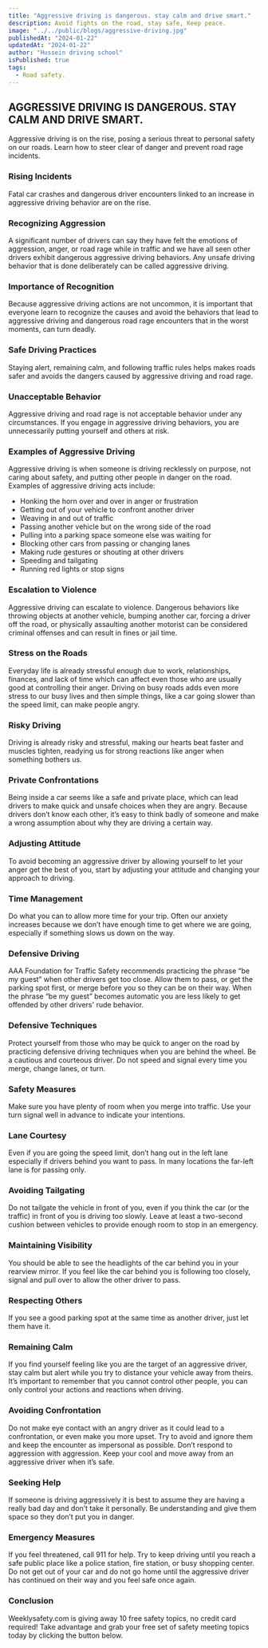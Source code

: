 ```yaml
---
title: "Aggressive driving is dangerous. stay calm and drive smart."
description: Avoid fights on the road, stay safe, Keep peace.
image: "../../public/blogs/aggressive-driving.jpg"
publishedAt: "2024-01-22"
updatedAt: "2024-01-22"
author: "Hussein driving school"
isPublished: true
tags:
  - Road safety.
---
```


## AGGRESSIVE DRIVING IS DANGEROUS. STAY CALM AND DRIVE SMART.

Aggressive driving is on the rise, posing a serious threat to personal safety on our roads. Learn how to steer clear of danger and prevent road rage incidents.

### Rising Incidents

Fatal car crashes and dangerous driver encounters linked to an increase in aggressive driving behavior are on the rise.

### Recognizing Aggression

A significant number of drivers can say they have felt the emotions of aggression, anger, or road rage while in traffic and we have all seen other drivers exhibit dangerous aggressive driving behaviors. Any unsafe driving behavior that is done deliberately can be called aggressive driving.

### Importance of Recognition

Because aggressive driving actions are not uncommon, it is important that everyone learn to recognize the causes and avoid the behaviors that lead to aggressive driving and dangerous road rage encounters that in the worst moments, can turn deadly.

### Safe Driving Practices

Staying alert, remaining calm, and following traffic rules helps makes roads safer and avoids the dangers caused by aggressive driving and road rage.

### Unacceptable Behavior

Aggressive driving and road rage is not acceptable behavior under any circumstances. If you engage in aggressive driving behaviors, you are unnecessarily putting yourself and others at risk.

### Examples of Aggressive Driving

Aggressive driving is when someone is driving recklessly on purpose, not caring about safety, and putting other people in danger on the road. Examples of aggressive driving acts include:

- Honking the horn over and over in anger or frustration
- Getting out of your vehicle to confront another driver
- Weaving in and out of traffic
- Passing another vehicle but on the wrong side of the road
- Pulling into a parking space someone else was waiting for
- Blocking other cars from passing or changing lanes
- Making rude gestures or shouting at other drivers
- Speeding and tailgating
- Running red lights or stop signs

### Escalation to Violence

Aggressive driving can escalate to violence. Dangerous behaviors like throwing objects at another vehicle, bumping another car, forcing a driver off the road, or physically assaulting another motorist can be considered criminal offenses and can result in fines or jail time.

### Stress on the Roads

Everyday life is already stressful enough due to work, relationships, finances, and lack of time which can affect even those who are usually good at controlling their anger. Driving on busy roads adds even more stress to our busy lives and then simple things, like a car going slower than the speed limit, can make people angry.

### Risky Driving

Driving is already risky and stressful, making our hearts beat faster and muscles tighten, readying us for strong reactions like anger when something bothers us.

### Private Confrontations

Being inside a car seems like a safe and private place, which can lead drivers to make quick and unsafe choices when they are angry. Because drivers don’t know each other, it’s easy to think badly of someone and make a wrong assumption about why they are driving a certain way.

### Adjusting Attitude

To avoid becoming an aggressive driver by allowing yourself to let your anger get the best of you, start by adjusting your attitude and changing your approach to driving.

### Time Management

Do what you can to allow more time for your trip. Often our anxiety increases because we don’t have enough time to get where we are going, especially if something slows us down on the way.

### Defensive Driving

AAA Foundation for Traffic Safety recommends practicing the phrase “be my guest” when other drivers get too close. Allow them to pass, or get the parking spot first, or merge before you so they can be on their way. When the phrase “be my guest” becomes automatic you are less likely to get offended by other drivers' rude behavior.

### Defensive Techniques

Protect yourself from those who may be quick to anger on the road by practicing defensive driving techniques when you are behind the wheel. Be a cautious and courteous driver. Do not speed and signal every time you merge, change lanes, or turn.

### Safety Measures

Make sure you have plenty of room when you merge into traffic. Use your turn signal well in advance to indicate your intentions.

### Lane Courtesy

Even if you are going the speed limit, don’t hang out in the left lane especially if drivers behind you want to pass. In many locations the far-left lane is for passing only.

### Avoiding Tailgating

Do not tailgate the vehicle in front of you, even if you think the car (or the traffic) in front of you is driving too slowly. Leave at least a two-second cushion between vehicles to provide enough room to stop in an emergency.

### Maintaining Visibility

You should be able to see the headlights of the car behind you in your rearview mirror. If you feel like the car behind you is following too closely, signal and pull over to allow the other driver to pass.

### Respecting Others

If you see a good parking spot at the same time as another driver, just let them have it.

### Remaining Calm

If you find yourself feeling like you are the target of an aggressive driver, stay calm but alert while you try to distance your vehicle away from theirs. It’s important to remember that you cannot control other people, you can only control your actions and reactions when driving.

### Avoiding Confrontation

Do not make eye contact with an angry driver as it could lead to a confrontation, or even make you more upset. Try to avoid and ignore them and keep the encounter as impersonal as possible. Don’t respond to aggression with aggression. Keep your cool and move away from an aggressive driver when it’s safe.

### Seeking Help

If someone is driving aggressively it is best to assume they are having a really bad day and don’t take it personally. Be understanding and give them space so they don’t put you in danger.

### Emergency Measures

If you feel threatened, call 911 for help. Try to keep driving until you reach a safe public place like a police station, fire station, or busy shopping center. Do not get out of your car and do not go home until the aggressive driver has continued on their way and you feel safe once again.

### Conclusion

Weeklysafety.com is giving away 10 free safety topics, no credit card required! Take advantage and grab your free set of safety meeting topics today by clicking the button below.
